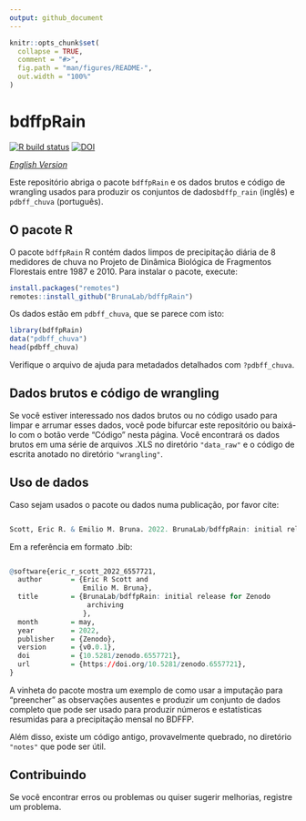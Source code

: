 ```yaml
---
output: github_document
---
```


<!-- README.pt-BR.md is generated from README.pt-BR.Rmd. Please edit that file -->

```r
knitr::opts_chunk$set(
  collapse = TRUE,
  comment = "#>",
  fig.path = "man/figures/README-",
  out.width = "100%"
)
```

# bdffpRain

<!-- badges: start -->

[![R build status](https://github.com/BrunaLab/BDFFP-precipitation/workflows/R-CMD-check/badge.svg)](https://github.com/BrunaLab/BDFFP-precipitation/actions)
[![DOI](https://zenodo.org/badge/271884316.svg)](https://zenodo.org/badge/latestdoi/271884316)


<!-- badges: end -->

*[English Version](https://github.com/BrunaLab/BDFFP-precipitation/blob/master/README.md)*

Este repositório abriga o pacote `bdffpRain` e os dados brutos e código de wrangling usados para produzir os conjuntos de dados` bdffp_rain` (inglês) e `pdbff_chuva` (português).

## O pacote R

O pacote `bdffpRain` R contém dados limpos de precipitação diária de 8 medidores de chuva no Projeto de Dinâmica Biológica de Fragmentos Florestais entre 1987 e 2010.
Para instalar o pacote, execute:

``` r
install.packages("remotes")
remotes::install_github("BrunaLab/bdffpRain")
```

Os dados estão em `pdbff_chuva`, que se parece com isto:

```r
library(bdffpRain)
data("pdbff_chuva")
head(pdbff_chuva)
```

Verifique o arquivo de ajuda para metadados detalhados com `?pdbff_chuva`.

## Dados brutos e código de wrangling

Se você estiver interessado nos dados brutos ou no código usado para limpar e arrumar esses dados, você pode bifurcar este repositório ou baixá-lo com o botão verde "Código" nesta página.
Você encontrará os dados brutos em uma série de arquivos .XLS no diretório `"data_raw"` e o código de escrita anotado no diretório `"wrangling"`.

## Uso de dados

Caso sejam usados o pacote ou dados numa publicação, por favor cite:

```r

Scott, Eric R. & Emilio M. Bruna. 2022. BrunaLab/bdffpRain: initial release for Zenodo archiving (v0.0.1). Zenodo. https://doi.org/10.5281/zenodo.6557721

```

Em a referência em formato .bib: 

``` r

@software{eric_r_scott_2022_6557721,
  author       = {Eric R Scott and
                  Emilio M. Bruna},
  title        = {BrunaLab/bdffpRain: initial release for Zenodo
                   archiving
                  },
  month        = may,
  year         = 2022,
  publisher    = {Zenodo},
  version      = {v0.0.1},
  doi          = {10.5281/zenodo.6557721},
  url          = {https://doi.org/10.5281/zenodo.6557721},
}

```


A vinheta do pacote mostra um exemplo de como usar a imputação para "preencher" as observações ausentes e produzir um conjunto de dados completo que pode ser usado para produzir números e estatísticas resumidas para a precipitação mensal no BDFFP.

Além disso, existe um código antigo, provavelmente quebrado, no diretório `"notes"` que pode ser útil.

## Contribuindo

Se você encontrar erros ou problemas ou quiser sugerir melhorias, registre um problema.
